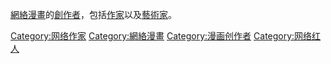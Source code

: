 {{noteTA
|G1 = IT
}}

[[網絡漫畫|網絡漫畫]]的[[作者|創作者]]，包括[[作家|作家]]以及[[藝術家|藝術家]]。

{{commonscat|Authors of webcomics}}

[[Category:网络作家|Category:网络作家]]
[[Category:網絡漫畫|Category:網絡漫畫]]
[[Category:漫画创作者|Category:漫画创作者]]
[[Category:网络红人|Category:网络红人]]